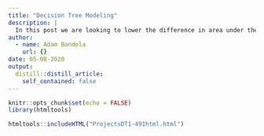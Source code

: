 ```yaml
---
title: "Decision Tree Modeling"
description: |
  In this post we are looking to lower the difference in area under the curve (AUC) between the training and validation data. We do so by experimenting with the minimum node size and the number of variables randomly sampled at each split. 
author:
  - name: Adam Bandola
    url: {}
date: 05-08-2020
output:
  distill::distill_article:
    self_contained: false
---
```


```r
knitr::opts_chunk$set(echo = FALSE)
library(htmltools)

htmltools::includeHTML("ProjectsDT1-491html.html")
```


